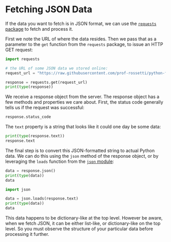 # Fetching JSON Data

If the data you want to fetch is in JSON format, we can use the [`requests` package](https://requests.readthedocs.io/en/latest/) to fetch and process it.

First we note the URL of where the data resides. Then we pass that as a parameter to the `get` function from the `requests` package, to issue an HTTP GET request:

```python
import requests

# the URL of some JSON data we stored online:
request_url = "https://raw.githubusercontent.com/prof-rossetti/python-for-finance/main/docs/data/gradebook.json"

response = requests.get(request_url)
print(type(response))
```

We receive a response object from the server. The response object has a few methods and properties we care about. First, the status code generally tells us if the request was successful:

```python
response.status_code
```

The `text` property is a string that looks like it could one day be some data:

```python
print(type(response.text))
response.text
```

The final step is to convert this JSON-formatted string to actual Python data. We can do this using the `json` method of the response object, or by leveraging the `loads` function from the [`json` module](https://docs.python.org/3/library/json.html):


```python
data = response.json()
print(type(data))
data
```

```python
import json

data = json.loads(response.text)
print(type(data))
data
```

This data happens to be dictionary-like at the top level. However be aware, when we fetch JSON, it can be either list-like, or dictionary-like on the top level. So you must observe the structure of your particular data before processing it further.
